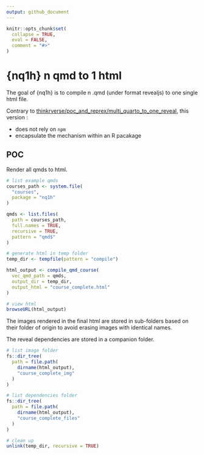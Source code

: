 ```yaml
---
output: github_document
---
```


<!-- README.md is generated from README.Rmd. Please edit that file -->

```r
knitr::opts_chunk$set(
  collapse = TRUE,
  eval = FALSE,
  comment = "#>"
)
```

# {nq1h} n qmd to 1 html 

<!-- badges: start -->
<!-- badges: end -->

The goal of {nq1h}  is to compile n .qmd (under format revealjs) to one single html file.

Contrary to [thinkrverse/poc_and_reprex/multi_quarto_to_one_reveal](https://forge.thinkr.fr/thinkr/thinkrverse/poc_and_reprex/multi_quarto_to_one_reveal), this version :

- does not rely on `npm`
- encapsulate the mechanism within an R pacakage


## POC

Render all qmds to html.

```r
# list example qmds
courses_path <- system.file(
  "courses",
  package = "nq1h"
)

qmds <- list.files(
  path = courses_path,
  full.names = TRUE,
  recursive = TRUE,
  pattern = "qmd$"
)

# generate html in temp folder
temp_dir <- tempfile(pattern = "compile")

html_output <- compile_qmd_course(
  vec_qmd_path = qmds,
  output_dir = temp_dir,
  output_html = "course_complete.html"
)

```

```r
# view html
browseURL(html_output)
```

The images rendered in the final html are stored in sub-folders based on their folder of origin to avoid erasing images with identical names.

The reveal dependencies are stored in a companion folder.

```r
# list image folder
fs::dir_tree(
  path = file.path(
    dirname(html_output),
    "course_complete_img"
  )
)

# list dependencies folder
fs::dir_tree(
  path = file.path(
    dirname(html_output),
    "course_complete_files"
  )
)

# clean up
unlink(temp_dir, recursive = TRUE)
```


